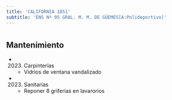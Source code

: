 ```yaml
---
title: 'CALIFORNIA 1851'
subtitle: 'ENS Nº 05 GRAL. M. M. DE GÜEMES[A:Polideportivo]'
---
```


#


## Mantenimiento

*  (2023) Carpinterías 
    + Vidrios de ventana vandalizado

*  (2023) Sanitarias 
    + Reponer 8 griferías en lavarorios



